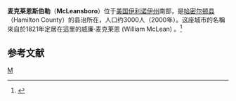 '''麦克莱恩斯伯勒'''（'''McLeansboro'''）位于[[美国|美国]][[伊利诺伊州|伊利诺伊州]]南部，是[[哈密尔顿县_(伊利诺伊州)|哈密尔顿县]]（Hamilton County）的县治所在，人口约3000人（2000年）。这座城市的名稱來自於1821年定居在這里的威廉·麦克莱恩 (William McLean) 。<ref>{{cite book|last=Gannett|first=Henry|title=The Origin of Certain Place Names in the United States|url=https://archive.org/details/bub_gb_9V1IAAAAMAAJ|year=1905|publisher=U.S. Government Printing Office|page=[https://archive.org/details/bub_gb_9V1IAAAAMAAJ/page/n193 194]}}</ref>

==参考文献==
{{reflist}}

{{漢密爾頓縣 (伊利諾伊州)}}
{{Illinois-stub}}

[[Category:伊利诺伊州城市|M]]